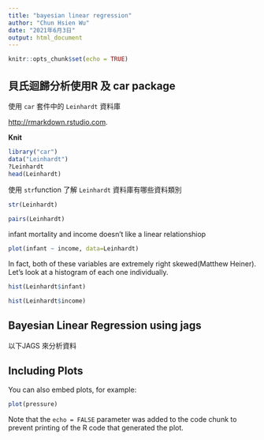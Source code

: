 ```yaml
---
title: "bayesian linear regression"
author: "Chun Hsien Wu"
date: "2021年6月3日"
output: html_document
---
```


```r
knitr::opts_chunk$set(echo = TRUE)
```

## 貝氏迴歸分析使用R 及 car package 

使用 `car` 套件中的 `Leinhardt` 資料庫 

<http://rmarkdown.rstudio.com>.

 **Knit** 

```r
library("car")
data("Leinhardt")
?Leinhardt
head(Leinhardt)
```
使用  `str`function 了解 `Leinhardt` 資料庫有哪些資料類別

```r
str(Leinhardt)
```

```r
pairs(Leinhardt)
```

infant mortality and income doesn't like a linear relationshiop

```r
plot(infant ~ income, data=Leinhardt)
```
In fact, both of these variables are extremely right skewed(Matthew Heiner). Let's look at a histogram of each one individually.

```r
hist(Leinhardt$infant)
```

```r
hist(Leinhardt$income)
```


## Bayesian Linear Regression using jags

以下JAGS 來分析資料

## Including Plots

You can also embed plots, for example:

```r
plot(pressure)
```

Note that the `echo = FALSE` parameter was added to the code chunk to prevent printing of the R code that generated the plot.
